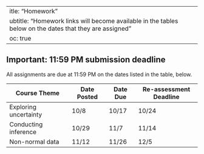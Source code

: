  ---
title: "Homework"
subtitle: "Homework links will become available in the tables below on the dates that they are assigned"
toc: true
---

::: {.callout-important}
## Important: 11:59 PM submission deadline
All assignments are due at 11:59 PM on the dates listed in the table, below. 
:::
 
| Course Theme           | Date Posted  | Date Due  | Re-assessment Deadline |
|------------------------|--------------|-----------|------------------------|
| Exploring uncertainty  | 10/8         | 10/17     | 10/24                  |
| Conducting inference   | 10/29        | 11/7      | 11/14                  |
| Non-normal data        | 11/12        | 11/26     | 12/5                   |   